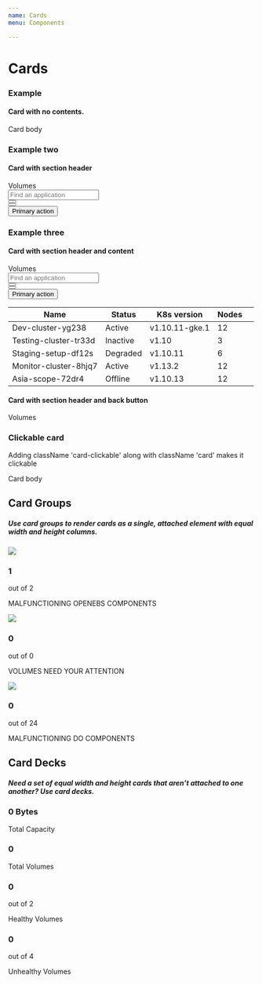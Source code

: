 ```yaml
---
name: Cards
menu: Components

---
```


# Cards
### Example
#### Card with no contents.
<Playground>
  <div className="card">
    <div className="card-body">
      Card body
    </div>
  </div>
</Playground>

### Example two
#### Card with section header
<Playground>
  <div className="card">
    <div className="card-body">
      <div className="section-header">
        <div className="section-header_title">
          <span className="section-header_title__text">Volumes</span>
        </div>
        <div className="section-header-controls">
          <div className="section-header-controls_item">
            <input className="form-control" placeholder="Find an application" />
          </div>
          <div className="section-header-controls_item">
            <button className="btn btn-icon">
              <span className="fa fa-edit" />
            </button>
          </div>
          <div className="section-header-controls_item">
            <button className="btn btn-icon">
              <span className="fa fa-filter" />
            </button>
          </div>
          <div className="section-header-controls_item ml-auto">
            <button className="btn btn-primary">Primary action</button>
          </div>
        </div>
      </div>
    </div>
  </div>
</Playground>

### Example three
#### Card with section header and content
<Playground>
  <div className="card">
    <div className="card-body">
      <div className="section-header">
        <div className="section-header_title">
          <span className="section-header_title__text">Volumes</span>
        </div>
        <div className="section-header-controls">
          <div className="section-header-controls_item">
            <input className="form-control" placeholder="Find an application" />
          </div>
          <div className="section-header-controls_item">
            <button className="btn btn-icon">
              <span className="fa fa-edit" />
            </button>
          </div>
          <div className="section-header-controls_item">
            <button className="btn btn-icon">
              <span className="fa fa-filter" />
            </button>
          </div>
          <div className="section-header-controls_item ml-auto">
            <button className="btn btn-primary">Primary action</button>
          </div>
        </div>
      </div>
      <table className="table table-hover">
        <thead>
          <tr>
            <th scope="col">Name</th>
            <th scope="col">Status</th>
            <th scope="col">K8s version</th>
            <th scope="col">Nodes</th>
            <th scope="col" />
          </tr>
        </thead>
        <tbody>
          <tr>
            <td>Dev-cluster-yg238</td>
            <td>
              <span className="badge badge-success">Active</span>
            </td>
            <td>v1.10.11-gke.1</td>
            <td>12</td>
            <td />
          </tr>
          <tr>
            <td>Testing-cluster-tr33d</td>
            <td>
              <span className="badge badge-inactive">Inactive</span>
            </td>
            <td>v1.10</td>
            <td>3</td>
            <td />
          </tr>
          <tr>
            <td>Staging-setup-df12s</td>
            <td>
              <span className="badge badge-warning">Degraded</span>
            </td>
            <td>v1.10.11</td>
            <td>6</td>
            <td />
          </tr>
          <tr>
            <td>Monitor-cluster-8hjq7</td>
            <td>
              <span className="badge badge-success">Active</span>
            </td>
            <td>v1.13.2</td>
            <td>12</td>
            <td />
          </tr>
          <tr>
            <td>Asia-scope-72dr4</td>
            <td>
              <span className="badge badge-danger">Offline</span>
            </td>
            <td>v1.10.13</td>
            <td>12</td>
            <td />
          </tr>
        </tbody>
      </table>
    </div>
  </div>
</Playground>

#### Card with section header and back button
<Playground>
  <div className="card">
    <div className="card-body">
      <div className="section-header">
        <div className="section-header_title">
          <span className="section-header_back-button">
              <span className="mi mi-arrow-left"></span>
          </span>
          <span className="section-header_title__text">Volumes</span>
        </div>
      </div>
    </div>
  </div>
</Playground>

### Clickable card
Adding className 'card-clickable' along with className 'card' makes it clickable
<Playground>
<div className="card card-clickable">
    <div className="card-body">
      Card body
    </div>
  </div>
</Playground>

## Card Groups

##### Use card groups to render cards as a single, attached element with equal width and height columns.

<Playground>
<div className="d-flex flex-row flex-wrap card-group">
    <div className="card col-4 p-3">
        <div className="card-body p-0 d-flex align-items-center">
          <div className="status-square icon-healthy">
            <img src={openebs}/>
          </div>  
          <div className="pl-3">
              <div className="d-flex flex-row align-items-center">
                  <h3 className="heading pr-2">1</h3>
                  <span>out of 2</span>
              </div>
              <p className="sub-heading mb-0">MALFUNCTIONING OPENEBS COMPONENTS</p>
          </div>
        </div>
    </div>
    <div className="card col-4 p-3">
        <div className="card-body p-0 d-flex align-items-center">
          <div className="status-square icon-healthy">
            <img src={disks}/>
          </div>  
          <div className="pl-3">
              <div className="d-flex flex-row align-items-center">
                  <h3 className="heading pr-2">0</h3>
                  <span>out of 0</span>
              </div>
              <p className="sub-heading mb-0">VOLUMES NEED YOUR ATTENTION</p>
          </div>
        </div>
    </div>
    <div className="card col-4 p-3">
        <div className="card-body p-0 d-flex align-items-center">
          <div className="status-square icon-healthy">
            <img src={Shape}/>
          </div>  
          <div className="pl-3">
              <div className="d-flex flex-row align-items-center">
                  <h3 className="heading pr-2">0</h3>
                  <span>out of 24</span>
              </div>
              <p className="sub-heading mb-0">MALFUNCTIONING DO COMPONENTS</p>
          </div>
        </div>
    </div>
</div>
</Playground>


## Card Decks

##### Need a set of equal width and height cards that aren’t attached to one another? Use card decks.

<Playground>
<div className="d-flex flex-row align-items-center justify-content-between flex-wrap card-deck">
    <div className="card col p-4">
        <div className="card-body p-0">
            <div className="d-flex flex-row align-items-center">
                <h3 className="pr-2 text-primary">0 Bytes</h3>
            </div>
            <p className="sub-heading mb-0">Total Capacity</p>
        </div>
    </div>
    <div className="card col p-4">
        <div className="card-body p-0">
            <div className="d-flex flex-row align-items-center">
                <h3 className="pr-2 text-info">0</h3>
            </div>
            <p className="sub-heading mb-0">Total Volumes</p>
        </div>
    </div>
    <div className="card col p-4">
        <div className="card-body p-0">
            <div className="d-flex flex-row align-items-center text-secondary">
                <h3 className="pr-2 text-success">
                    0
                </h3>
                <span>out of 2</span>
            </div>
            <p className="sub-heading mb-0">Healthy Volumes</p>
        </div>
    </div>
    <div className="card col p-4">
        <div className="card-body p-0">
            <div className="d-flex flex-row align-items-center text-secondary">
                <h3 className="pr-2 text-danger">
                    0
                </h3>
               <span>out of 4</span>
            </div>
            <p className="sub-heading mb-0">Unhealthy Volumes</p>
        </div>
    </div>
</div>
</Playground>